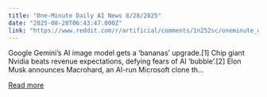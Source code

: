 ```yaml
---
title: "One-Minute Daily AI News 8/28/2025"
date: "2025-08-28T06:43:47.000Z"
link: "https://www.reddit.com/r/artificial/comments/1n252sc/oneminute_daily_ai_news_8282025/"
---
```


Google Gemini’s AI image model gets a ‘bananas’ upgrade.[1]
 Chip giant Nvidia beats revenue expectations, defying fears of AI ‘bubble’.[2]
 Elon Musk announces Macrohard, an AI-run Microsoft clone th...

[Read more](https://www.reddit.com/r/artificial/comments/1n252sc/oneminute_daily_ai_news_8282025/)
